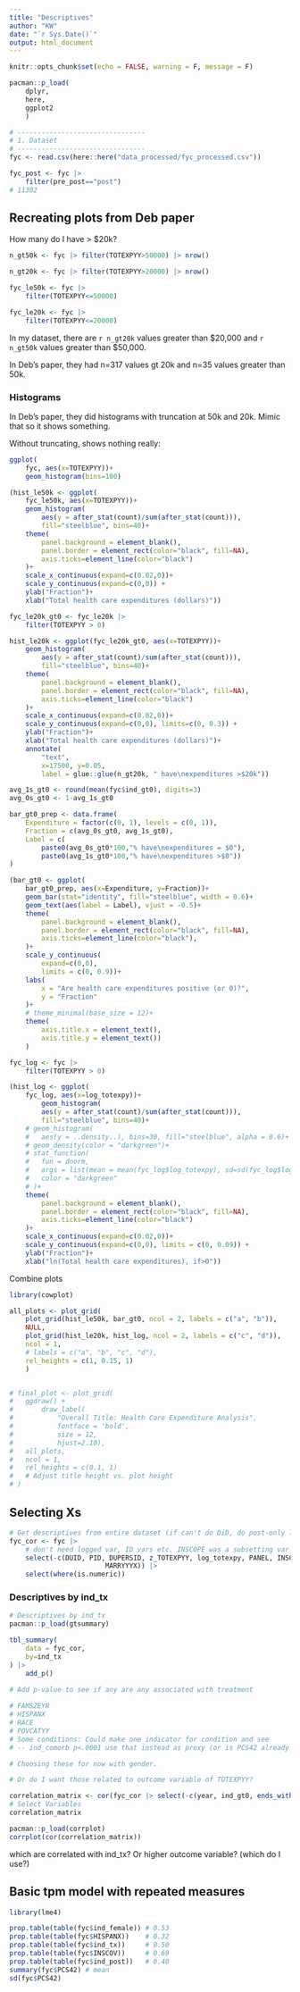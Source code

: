 ```yaml
---
title: "Descriptives"
author: "KW"
date: "`r Sys.Date()`"
output: html_document
---
```


```r
knitr::opts_chunk$set(echo = FALSE, warning = F, message = F)

pacman::p_load(
	dplyr, 
	here,
	ggplot2
	)

```

```r
# --------------------------------
# 1. Dataset
# --------------------------------
fyc <- read.csv(here::here("data_processed/fyc_processed.csv"))

fyc_post <- fyc |> 
	filter(pre_post=="post")
# 11302 

```  

## Recreating plots from Deb paper  

How many do I have > $20k? 

```r
n_gt50k <- fyc |> filter(TOTEXPYY>50000) |> nrow()

n_gt20k <- fyc |> filter(TOTEXPYY>20000) |> nrow()

fyc_le50k <- fyc |> 
	filter(TOTEXPYY<=50000)

fyc_le20k <- fyc |> 
	filter(TOTEXPYY<=20000)
```  

In my dataset, there are `r n_gt20k` values greater than \$20,000 and `r n_gt50k` values greater than \$50,000. 

In Deb's paper, they had n=317 values gt 20k and n=35 values greater than 50k. 

### Histograms  

In Deb's paper, they did histograms with truncation at 50k and 20k. Mimic that so it shows something. 

Without truncating, shows nothing really: 

```r
ggplot(
	fyc, aes(x=TOTEXPYY))+
	geom_histogram(bins=100)
```

```r
(hist_le50k <- ggplot(
	fyc_le50k, aes(x=TOTEXPYY))+
	geom_histogram(
		aes(y = after_stat(count)/sum(after_stat(count))), 
		fill="steelblue", bins=40)+
	theme(
		panel.background = element_blank(), 
		panel.border = element_rect(color="black", fill=NA),
		axis.ticks=element_line(color="black")
	)+
	scale_x_continuous(expand=c(0.02,0))+
	scale_y_continuous(expand=c(0,0)) +
	ylab("Fraction")+
	xlab("Total health care expenditures (dollars)"))
```  


```r
fyc_le20k_gt0 <- fyc_le20k |> 
	filter(TOTEXPYY > 0)

hist_le20k <- ggplot(fyc_le20k_gt0, aes(x=TOTEXPYY))+
	geom_histogram(
		aes(y = after_stat(count)/sum(after_stat(count))), 
		fill="steelblue", bins=40)+
	theme(
		panel.background = element_blank(), 
		panel.border = element_rect(color="black", fill=NA),
		axis.ticks=element_line(color="black")
	)+
	scale_x_continuous(expand=c(0.02,0))+
	scale_y_continuous(expand=c(0,0), limits=c(0, 0.3)) +
	ylab("Fraction")+
	xlab("Total health care expenditures (dollars)")+
	annotate(
		"text",
		x=17500, y=0.05,
		label = glue::glue(n_gt20k, " have\nexpenditures >$20k"))

```  

```r

avg_1s_gt0 <- round(mean(fyc$ind_gt0), digits=3)
avg_0s_gt0 <- 1-avg_1s_gt0

bar_gt0_prep <- data.frame(
	Expenditure = factor(c(0, 1), levels = c(0, 1)),
	Fraction = c(avg_0s_gt0, avg_1s_gt0),
	Label = c(
		paste0(avg_0s_gt0*100,"% have\nexpenditures = $0"), 
		paste0(avg_1s_gt0*100,"% have\nexpenditures >$0"))
)

(bar_gt0 <- ggplot(
	bar_gt0_prep, aes(x=Expenditure, y=Fraction))+
	geom_bar(stat="identity", fill="steelblue", width = 0.6)+
	geom_text(aes(label = Label), vjust = -0.5)+
	theme(
		panel.background = element_blank(), 
		panel.border = element_rect(color="black", fill=NA),
		axis.ticks=element_line(color="black"),
	)+
	scale_y_continuous(
		expand=c(0,0), 
		limits = c(0, 0.9))+
	labs(
		x = "Are health care expenditures positive (or 0)?",
		y = "Fraction"
	)+
	# theme_minimal(base_size = 12)+
	theme(
		axis.title.x = element_text(),
		axis.title.y = element_text())
	)

```


```r
fyc_log <- fyc |> 
	filter(TOTEXPYY > 0)

(hist_log <- ggplot(
	fyc_log, aes(x=log_totexpy))+
		geom_histogram(
		aes(y = after_stat(count)/sum(after_stat(count))), 
		fill="steelblue", bins=40)+
	# geom_histogram(
	# 	aes(y = ..density..), bins=30, fill="steelblue", alpha = 0.6)+
	# geom_density(color = "darkgreen")+
	# stat_function(
	# 	fun = dnorm,
	# 	args = list(mean = mean(fyc_log$log_totexpy), sd=sd(fyc_log$log_totexpy)),
	# 	color = "darkgreen"
	# )+
	theme(
		panel.background = element_blank(), 
		panel.border = element_rect(color="black", fill=NA),
		axis.ticks=element_line(color="black")
	)+
	scale_x_continuous(expand=c(0.02,0))+
	scale_y_continuous(expand=c(0,0), limits = c(0, 0.09)) +
	ylab("Fraction")+
	xlab("ln(Total health care expenditures), if>0"))

```    

Combine plots  

```r
library(cowplot)

all_plots <- plot_grid(
	plot_grid(hist_le50k, bar_gt0, ncol = 2, labels = c("a", "b")), 
	NULL,
	plot_grid(hist_le20k, hist_log, ncol = 2, labels = c("c", "d")), 
	ncol = 1,
	# labels = c("a", "b", "c", "d"),
	rel_heights = c(1, 0.15, 1)
	)


# final_plot <- plot_grid(
# 	ggdraw() + 
# 		draw_label(
# 			"Overall Title: Health Care Expenditure Analysis", 
# 			fontface = 'bold', 
# 			size = 12, 
# 			hjust=2.10),
# 	all_plots,
# 	ncol = 1,
# 	rel_heights = c(0.1, 1)
# 	# Adjust title height vs. plot height
# )

```  


## Selecting Xs  

```r
# Get descriptives from entire dataset (if can't do DiD, do post-only later): 
fyc_cor <- fyc |> 
	# don't need logged var, ID vars etc. INSCOPE was a subsetting var so don't need that either
	select(-c(DUID, PID, DUPERSID, z_TOTEXPYY, log_totexpy, PANEL, INSCOPE, 
						MARRYYYX)) |> 
	select(where(is.numeric)) 
```

### Descriptives by ind_tx  
```r

# Descriptives by ind_tx
pacman::p_load(gtsummary)

tbl_summary(
	data = fyc_cor,
	by=ind_tx
) |> 
	add_p()
	
# Add p-value to see if any are any associated with treatment

# FAMSZEYR
# HISPANX
# RACE
# POVCATYY
# Some conditions: Could make one indicator for condition and see
# -- ind_comorb p<.0001 use that instead as proxy (or is PCS42 already enough?)

# Choosing these for now with gender. 

# Or do I want those related to outcome variable of TOTEXPYY? 

```  


```r
correlation_matrix <- cor(fyc_cor |> select(-c(year, ind_gt0, ends_with("DX"))))
# Select Variables 
correlation_matrix

pacman::p_load(corrplot)
corrplot(cor(correlation_matrix))
```  

which are correlated with ind_tx? Or higher outcome variable? (which do I use?) 


## Basic tpm model with repeated measures  

```r

library(lme4)

prop.table(table(fyc$ind_female)) # 0.53
prop.table(table(fyc$HISPANX))    # 0.32
prop.table(table(fyc$ind_tx))     # 0.50
prop.table(table(fyc$INSCOV))     # 0.69
prop.table(table(fyc$ind_post))   # 0.40
summary(fyc$PCS42) # mean 
sd(fyc$PCS42)
```  









